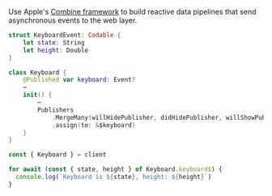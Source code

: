 Use Apple's
[Combine framework](https://developer.apple.com/documentation/combine) to build
reactive data pipelines that send asynchronous events to the web layer.

```swift
struct KeyboardEvent: Codable {
    let state: String
    let height: Double
}

class Keyboard {
    @Published var keyboard: Event?
    ⋯
    init() {
        ⋯
        Publishers
            .MergeMany(willHidePublisher, didHidePublisher, willShowPublisher, didShowPublisher)
            .assign(to: &$keyboard)
    }
}
```

```typescript
const { Keyboard } = client

for await (const { state, height } of Keyboard.keyboard$) {
  console.log(`Keyboard is ${state}, height: ${height}`)
}
```
